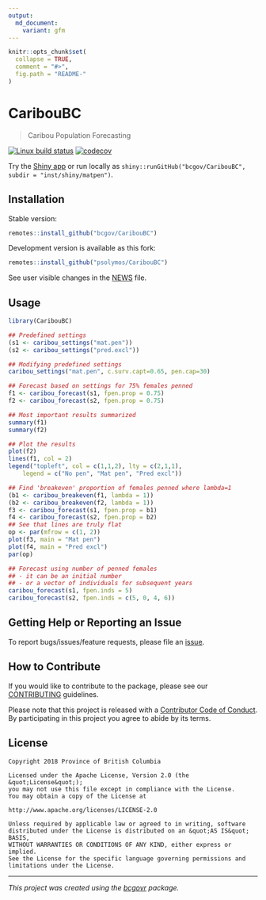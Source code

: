 ```yaml
---
output:
  md_document:
    variant: gfm
---
```


```r
knitr::opts_chunk$set(
  collapse = TRUE,
  comment = "#>",
  fig.path = "README-"
)
```

# CaribouBC

> Caribou Population Forecasting

[![Linux build status](https://travis-ci.org/psolymos/CaribouBC.svg?branch=master)](https://travis-ci.org/psolymos/CaribouBC)
[![codecov](https://codecov.io/gh/psolymos/CaribouBC/branch/master/graph/badge.svg)](https://codecov.io/gh/psolymos/CaribouBC)

Try the [Shiny app](https://psolymos.shinyapps.io/CaribouBC/) or run locally as 
`shiny::runGitHub("bcgov/CaribouBC", subdir = "inst/shiny/matpen")`.

## Installation

Stable version:

```r
remotes::install_github("bcgov/CaribouBC")
```

Development version is available as this fork:

```r
remotes::install_github("psolymos/CaribouBC")
```

See user visible changes in the [NEWS](NEWS.md) file.

## Usage

```r
library(CaribouBC)

## Predefined settings
(s1 <- caribou_settings("mat.pen"))
(s2 <- caribou_settings("pred.excl"))

## Modifying predefined settings
caribou_settings("mat.pen", c.surv.capt=0.65, pen.cap=30)

## Forecast based on settings for 75% females penned
f1 <- caribou_forecast(s1, fpen.prop = 0.75)
f2 <- caribou_forecast(s2, fpen.prop = 0.75)

## Most important results summarized
summary(f1)
summary(f2)

## Plot the results
plot(f2)
lines(f1, col = 2)
legend("topleft", col = c(1,1,2), lty = c(2,1,1),
    legend = c("No pen", "Mat pen", "Pred excl"))

## Find 'breakeven' proportion of females penned where lambda=1
(b1 <- caribou_breakeven(f1, lambda = 1))
(b2 <- caribou_breakeven(f2, lambda = 1))
f3 <- caribou_forecast(s1, fpen.prop = b1)
f4 <- caribou_forecast(s2, fpen.prop = b2)
## See that lines are truly flat
op <- par(mfrow = c(1, 2))
plot(f3, main = "Mat pen")
plot(f4, main = "Pred excl")
par(op)

## Forecast using number of penned females
## - it can be an initial number
## - or a vector of individuals for subsequent years
caribou_forecast(s1, fpen.inds = 5)
caribou_forecast(s2, fpen.inds = c(5, 0, 4, 6))
```

## Getting Help or Reporting an Issue

To report bugs/issues/feature requests, please file an [issue](https://github.com/bcgov/CaribouBC/issues/).

## How to Contribute

If you would like to contribute to the package, please see our 
[CONTRIBUTING](CONTRIBUTING.md) guidelines.

Please note that this project is released with a [Contributor Code of Conduct](CODE_OF_CONDUCT.md). By participating in this project you agree to abide by its terms.

## License

```
Copyright 2018 Province of British Columbia

Licensed under the Apache License, Version 2.0 (the &quot;License&quot;);
you may not use this file except in compliance with the License.
You may obtain a copy of the License at

http://www.apache.org/licenses/LICENSE-2.0

Unless required by applicable law or agreed to in writing, software distributed under the License is distributed on an &quot;AS IS&quot; BASIS,
WITHOUT WARRANTIES OR CONDITIONS OF ANY KIND, either express or implied.
See the License for the specific language governing permissions and limitations under the License.
```

---
*This project was created using the [bcgovr](https://github.com/bcgov/bcgovr) package.* 
